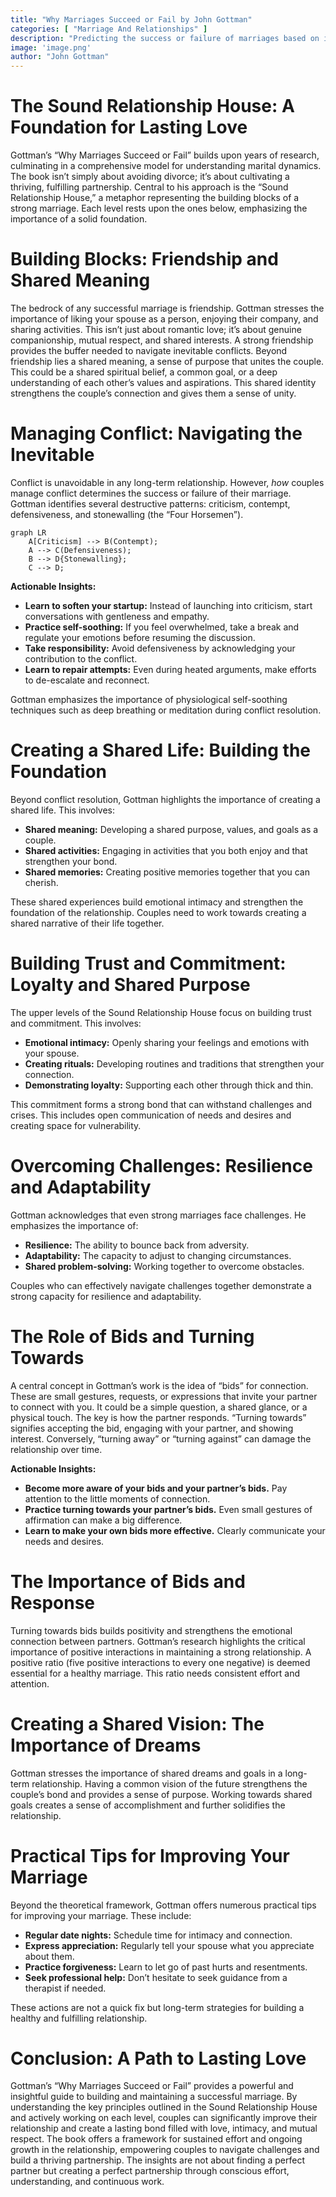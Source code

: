 ```yaml
---
title: "Why Marriages Succeed or Fail by John Gottman"
categories: [ "Marriage And Relationships" ]
description: "Predicting the success or failure of marriages based on interaction patterns"
image: 'image.png'
author: "John Gottman"
---
```

# The Sound Relationship House: A Foundation for Lasting Love

Gottman's "Why Marriages Succeed or Fail" builds upon years of research, culminating in a comprehensive model for understanding marital dynamics.  The book isn't simply about avoiding divorce; it's about cultivating a thriving, fulfilling partnership.  Central to his approach is the "Sound Relationship House," a metaphor representing the building blocks of a strong marriage.  Each level rests upon the ones below, emphasizing the importance of a solid foundation.


# Building Blocks: Friendship and Shared Meaning

The bedrock of any successful marriage is friendship.  Gottman stresses the importance of liking your spouse as a person, enjoying their company, and sharing activities.  This isn't just about romantic love; it's about genuine companionship, mutual respect, and shared interests.  A strong friendship provides the buffer needed to navigate inevitable conflicts.  Beyond friendship lies a shared meaning, a sense of purpose that unites the couple. This could be a shared spiritual belief, a common goal, or a deep understanding of each other’s values and aspirations.  This shared identity strengthens the couple’s connection and gives them a sense of unity.


# Managing Conflict: Navigating the Inevitable

Conflict is unavoidable in any long-term relationship.  However, *how* couples manage conflict determines the success or failure of their marriage.  Gottman identifies several destructive patterns: criticism, contempt, defensiveness, and stonewalling (the "Four Horsemen").


```mermaid
graph LR
    A[Criticism] --> B(Contempt);
    A --> C(Defensiveness);
    B --> D{Stonewalling};
    C --> D;
```

**Actionable Insights:**

* **Learn to soften your startup:**  Instead of launching into criticism, start conversations with gentleness and empathy.
* **Practice self-soothing:**  If you feel overwhelmed, take a break and regulate your emotions before resuming the discussion.
* **Take responsibility:**  Avoid defensiveness by acknowledging your contribution to the conflict.
* **Learn to repair attempts:**  Even during heated arguments, make efforts to de-escalate and reconnect.

Gottman emphasizes the importance of physiological self-soothing techniques such as deep breathing or meditation during conflict resolution.


# Creating a Shared Life: Building the Foundation

Beyond conflict resolution, Gottman highlights the importance of creating a shared life.  This involves:

* **Shared meaning:**  Developing a shared purpose, values, and goals as a couple.
* **Shared activities:**  Engaging in activities that you both enjoy and that strengthen your bond.
* **Shared memories:**  Creating positive memories together that you can cherish.

These shared experiences build emotional intimacy and strengthen the foundation of the relationship.  Couples need to work towards creating a shared narrative of their life together.


# Building Trust and Commitment: Loyalty and Shared Purpose

The upper levels of the Sound Relationship House focus on building trust and commitment.  This involves:

* **Emotional intimacy:**  Openly sharing your feelings and emotions with your spouse.
* **Creating rituals:**  Developing routines and traditions that strengthen your connection.
* **Demonstrating loyalty:**  Supporting each other through thick and thin.

This commitment forms a strong bond that can withstand challenges and crises. This includes open communication of needs and desires and creating space for vulnerability.


# Overcoming Challenges: Resilience and Adaptability

Gottman acknowledges that even strong marriages face challenges.  He emphasizes the importance of:

* **Resilience:**  The ability to bounce back from adversity.
* **Adaptability:**  The capacity to adjust to changing circumstances.
* **Shared problem-solving:**  Working together to overcome obstacles.

Couples who can effectively navigate challenges together demonstrate a strong capacity for resilience and adaptability.


# The Role of Bids and Turning Towards

A central concept in Gottman's work is the idea of "bids" for connection.  These are small gestures, requests, or expressions that invite your partner to connect with you.  It could be a simple question, a shared glance, or a physical touch.  The key is how the partner responds.  "Turning towards" signifies accepting the bid, engaging with your partner, and showing interest.  Conversely, "turning away" or "turning against" can damage the relationship over time.

**Actionable Insights:**

* **Become more aware of your bids and your partner's bids.**  Pay attention to the little moments of connection.
* **Practice turning towards your partner's bids.**  Even small gestures of affirmation can make a big difference.
* **Learn to make your own bids more effective.**  Clearly communicate your needs and desires.


# The Importance of Bids and Response

Turning towards bids builds positivity and strengthens the emotional connection between partners.  Gottman's research highlights the critical importance of positive interactions in maintaining a strong relationship. A positive ratio (five positive interactions to every one negative) is deemed essential for a healthy marriage. This ratio needs consistent effort and attention.


# Creating a Shared Vision: The Importance of Dreams

Gottman stresses the importance of shared dreams and goals in a long-term relationship.  Having a common vision of the future strengthens the couple’s bond and provides a sense of purpose.  Working towards shared goals creates a sense of accomplishment and further solidifies the relationship.


# Practical Tips for Improving Your Marriage

Beyond the theoretical framework, Gottman offers numerous practical tips for improving your marriage.  These include:

* **Regular date nights:**  Schedule time for intimacy and connection.
* **Express appreciation:**  Regularly tell your spouse what you appreciate about them.
* **Practice forgiveness:**  Learn to let go of past hurts and resentments.
* **Seek professional help:**  Don't hesitate to seek guidance from a therapist if needed.

These actions are not a quick fix but long-term strategies for building a healthy and fulfilling relationship.


# Conclusion: A Path to Lasting Love

Gottman's "Why Marriages Succeed or Fail" provides a powerful and insightful guide to building and maintaining a successful marriage. By understanding the key principles outlined in the Sound Relationship House and actively working on each level, couples can significantly improve their relationship and create a lasting bond filled with love, intimacy, and mutual respect. The book offers a framework for sustained effort and ongoing growth in the relationship, empowering couples to navigate challenges and build a thriving partnership. The insights are not about finding a perfect partner but creating a perfect partnership through conscious effort, understanding, and continuous work.

